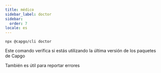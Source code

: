 ```yaml
---
title: médico
sidebar_label: doctor
sidebar:
  order: 7
locale: es
---
```


`npx @capgo/cli doctor`

Este comando verifica si estás utilizando la última versión de los paquetes de Capgo

También es útil para reportar errores